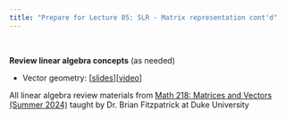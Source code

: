 ```yaml
---
title: "Prepare for Lecture 05: SLR - Matrix representation cont'd"
---
```


<br>

**Review linear algebra concepts** (as needed)

-   Vector geometry: \[[slides](https://gitlab.oit.duke.edu/bdf10/218-lessons/-/raw/master/geometry/geometry.pdf)\]\[[video](https://youtu.be/HAgVUqbnBWM)\]

::: callout-note
All linear algebra review materials from [Math 218: Matrices and Vectors (Summer 2024)](https://bfitz.xyz/teaching/218su24t2/) taught by Dr. Brian Fitzpatrick at Duke University
:::
